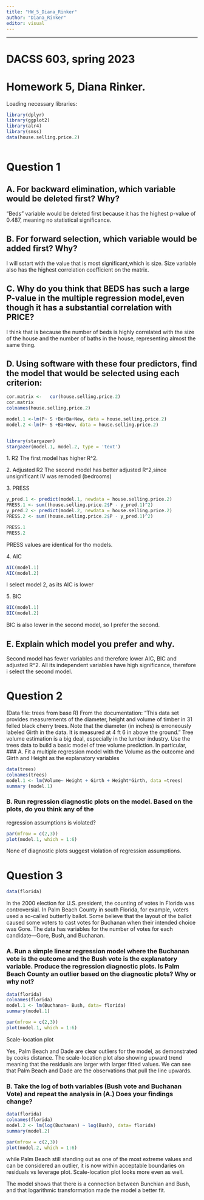 ```yaml
---
title: "HW_5_Diana_Rinker"
author: "Diana_Rinker"
editor: visual
---
```


------------------------------------------------------------------------

# DACSS 603, spring 2023

# Homework 5, Diana Rinker.

Loading necessary libraries:

```r
library(dplyr)
library(ggplot2)
library(alr4)
library(smss)
data(house.selling.price.2)



```

# Question 1

## A. For backward elimination, which variable would be deleted first? Why?

"Beds" variable would be deleted first because it has the highest p-value of 0.487, meaning no statistical significance.

## B. For forward selection, which variable would be added first? Why?
I will sstart with the value that is most significant,which is size. Size variable also has the highest correlation coefficient on the matrix.

## C. Why do you think that BEDS has such a large P-value in the multiple regression model,even though it has a substantial correlation with PRICE?

I think that is because the number of beds is highly correlated with the size of the house and the number of baths in the house, representing almost the same thing.

## D. Using software with these four predictors, find the model that would be selected using each criterion:

```r
cor.matrix <-   cor(house.selling.price.2)
cor.matrix
colnames(house.selling.price.2)

model.1 <-lm(P~ S +Be+Ba+New, data = house.selling.price.2)
model.2 <-lm(P~ S +Ba+New, data = house.selling.price.2)


library(stargazer)
stargazer(model.1, model.2, type = 'text')

```

1\. R2
The first model has higher R^2.

2\. Adjusted R2
The second model has better adjusted R^2,since unsignificant  IV was remoded (bedrooms) 

3\. PRESS

```r
y_pred.1 <- predict(model.1, newdata = house.selling.price.2)
PRESS.1 <- sum((house.selling.price.2$P - y_pred.1)^2)
y_pred.2 <- predict(model.2, newdata = house.selling.price.2)
PRESS.2 <- sum((house.selling.price.2$P - y_pred.1)^2)

PRESS.1
PRESS.2
```
PRESS values are identical for tho models. 

4\. AIC

```r

AIC(model.1) 
AIC(model.2)
```
 I select model 2, as its AIC is lower 
 
5\. BIC
```r

BIC(model.1) 
BIC(model.2)
```
BIC is also lower in the second model, so I prefer the second.  

## E. Explain which model you prefer and why.


Second model has fewer variables  and therefore lower AIC, BIC and adjusted R^2. All its independent variables have  high significance, therefore i select the second model. 

# Question 2
(Data file: trees from base R)
From the documentation:
“This data set provides measurements of the diameter, height and volume of timber in 31 felled
black cherry trees. Note that the diameter (in inches) is erroneously labeled Girth in the data. It is
measured at 4 ft 6 in above the ground.”
Tree volume estimation is a big deal, especially in the lumber industry. Use the trees data to build
a basic model of tree volume prediction. In particular,
### A. Fit a multiple regression model with the Volume as the outcome and Girth and Height as the explanatory variables

```r
data(trees)
colnames(trees)
model.1 <- lm(Volume~ Height + Girth + Height*Girth, data =trees)
summary (model.1)
```
### B. Run regression diagnostic plots on the model. Based on the plots, do you think any of the
regression assumptions is violated?

```r
par(mfrow = c(2,3))
plot(model.1, which = 1:6)

```
None of diagnostic plots suggest violation of regression assumptions.


# Question 3

```r
data(florida)
```

In the 2000 election for U.S. president, the counting of votes in Florida was controversial. In Palm
Beach County in south Florida, for example, voters used a so-called butterfly ballot. Some believe
that the layout of the ballot caused some voters to cast votes for Buchanan when their intended
choice was Gore.
The data has variables for the number of votes for each candidate—Gore, Bush, and Buchanan.


### A. Run a simple linear regression model where the Buchanan vote is the outcome and the Bush vote is the explanatory variable. Produce the regression diagnostic plots. Is Palm Beach County an outlier based on the diagnostic plots? Why or why not?

```r
data(florida)
colnames(florida)
model.1 <- lm(Buchanan~ Bush, data= florida)
summary(model.1)

par(mfrow = c(2,3))
plot(model.1, which = 1:6)

```
Scale-location plot 

Yes, Palm Beach and Dade are clear outliers for the model, as demonstrated by cooks distance. The scale-location plot also showing upward trend meaning that the residuals are larger with larger fitted values. We can see that Palm Beach and Dade are the observations that pull the line upwards. 


### B. Take the log of both variables (Bush vote and Buchanan Vote) and repeat the analysis in (A.) Does your findings change?

```r
data(florida)
colnames(florida)
model.2 <- lm(log(Buchanan) ~ log(Bush), data= florida)
summary(model.2)

par(mfrow = c(2,3))
plot(model.2, which = 1:6)

```
while Palm Beach still standing out as one of the most extreme values and can be considered an outlier, it is now within acceptable boundaries on residuals vs leverage plot.  Scale-location plot looks more even as well. 

The model shows that there is a connection between Bunchian and Bush, and that logarithmic transformation made the model a better fit. 
